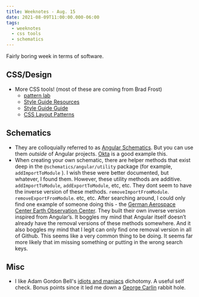 ```yaml
---
title: Weeknotes - Aug. 15
date: 2021-08-09T11:00:00.000-06:00
tags:
  - weeknotes
  - css tools
  - schematics
---
```


Fairly boring week in terms of software.

## CSS/Design

- More CSS tools! (most of these are coming from Brad Frost)
  - [pattern lab](https://patternlab.io/)
  - [Style Guide Resources](http://styleguides.io/)
  - [Style Guide Guide](https://bradfrost.github.io/style-guide-guide/)
  - [CSS Layout Patterns](https://csslayout.io/patterns)

## Schematics

- They are colloquially referred to as [Angular Schematics]. But you can use them _outside_ of Angular projects. [Okta] is a good example this.
- When creating your own schematic, there are helper methods that exist deep in the `@schematics/angular/utility` package (for example, `addImportToModule` ). I wish these were better documented, but whatever, I found them. However, these utility methods are additive. `addImportToModule`, `addExportToModule`, etc, etc. They dont seem to have the inverse version of these methods. `removeImportFromModule`. `removeExportFromModule`. etc, etc. After searching around, I could only find one example of someone doing this - the [German Aerospace Center Earth Observation Center]. They built their own inverse version inspired from Angular’s. It boggles my mind that Angular itself doesn’t already have the removal versions of these methods somewhere. And it also boggles my mind that I legit can only find one removal version in all of Github. This seems like a very common thing to be doing. It seems far more likely that im missing something or putting in the wrong search keys.

## Misc

- I like Adam Gordon Bell's [idiots and maniacs] dichotomy. A useful self check. Bonus points since it led me down a [George Carlin] rabbit hole.

[okta]: https://github.com/oktadev/schematics
[angular schematics]: https://angular.io/guide/schematics
[german aerospace center earth observation center]: https://github.com/dlr-eoc/ukis-frontend-libraries/blob/2a65df0d22dbcba1998a6cc6bdd125555965ad55/projects/core-ui/schematics/ast-utils.ts#L150
[idiots and maniacs]: https://earthly.dev/blog/idiots-and-maniacs/
[george carlin]: https://youtu.be/T7YcQ5wh4Ds
